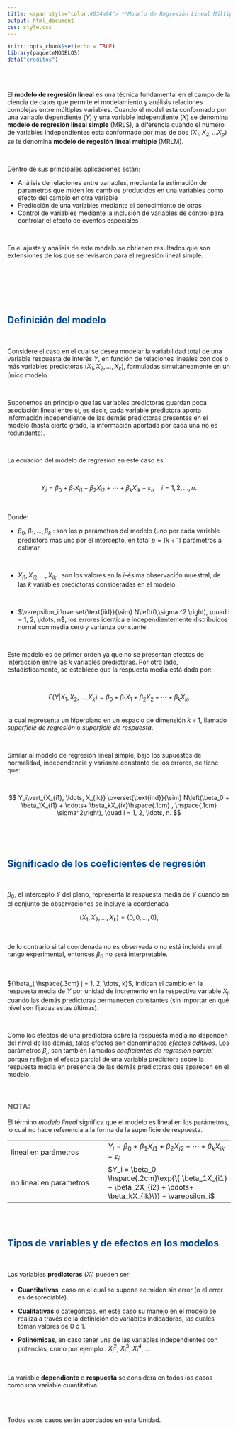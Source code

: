 ```yaml
---
title: <span style="color:#034a94"> **Modelo de Regresión Lineal Múltiple**</span>
output: html_document
css: style.css
---
```


```r
knitr::opts_chunk$set(echo = TRUE)
library(paqueteMODELOS)
data("creditos")

```

</br></br>

El **modelo de regresión lineal** es una técnica fundamental en el campo de la ciencia de datos que permite el modelamiento y análisis relaciones complejas entre múltiples variables. Cuando el model está conformado por una variable dependiente ($Y$) y una variable independiente ($X$) se denomina **modelo de regresión lineal simple** (MRLS), a diferencia cuando el número de variables independientes esta conformado por mas de dos ($X_1, X_2, \dots X_p$) se le denomina **modelo de regesión lineal multiple** (MRLM).

<br/>

Dentro de sus principales aplicaciones están:

* Análisis de relaciones entre variables, mediante la estimación de parametros que miden los cambios producidos en una variables como efecto del cambio en otra variable
* Predicción de una variables mediante el conocimiento de otras
* Control de variables mediante la inclusión de variables de control para controlar el efecto de eventos especiales


</br>

En el ajuste y análisis de este modelo se obtienen resultados que son extensiones de los que se revisaron  para el regresión lineal simple.

</br>

<!-- A continuación se introducen nociones preliminares relacionados con la forma matricial del modelo que permite un manejo más simple de la estructura del modelo del RLM. -->


</br></br></br>

## <span style="color:#034a94">**Definición del modelo** </span>

</br>

Considere el caso en el cual se desea modelar la variabilidad total de una variable respuesta de interés $Y$, en función de relaciones lineales con dos o más variables predictoras ($X_1, X_2, \dots, X_k$), formuladas simultáneamente en un único modelo.

</br>

Suponemos en principio que las variables predictoras guardan poca asociación lineal entre sí, es decir, cada variable predictora aporta información independiente de las demás predictoras presentes en el modelo (hasta cierto grado, la información aportada por cada una no es redundante).

</br>

La ecuación del modelo de regresión en este caso es:

</br>

<div class="content-box-blue">

$$
Y_i = \beta_0 + \beta_1X_{i1} + \beta_2X_{i2} + \cdots+ \beta_kX_{ik} + \varepsilon_i, \quad i = 1, 2, \ldots, n.
$$ 
 </div>
 
</br>

Donde:

* $\beta_0, \beta_1, \ldots, \beta_k$ :  son los $p$ parámetros del modelo (uno por cada variable predictora más uno por el intercepto, en total  $p = (k + 1$) parámetros a estimar.

</br>

* $X_{i1}, X_{i2}, \ldots, X_{ik}$ :  son los valores en la $i$-ésima observación muestral, de las $k$ variables predictoras consideradas en el modelo.

</br>

* $\varepsilon_i \overset{\text{iid}}{\sim} N\left(0,\sigma ^2 \right), \quad i = 1, 2, \ldots, n$, los errores identica e independientemente distribuidos nornal con media cero y varianza constante.



</br>

Este modelo es de primer orden ya que no se presentan efectos de interacción entre las $k$ variables predictoras. Por otro lado, estadísticamente, se establece que la respuesta media está dada por:

</br>


<div class="content-box-blue">

$$
E\left(Y\vert X_1, X_2, \ldots, X_k\right) = \beta_0 + \beta_1X_1 + \beta_2X_2 + \cdots + \beta_kX_k,
$$
</div>

</br>
la cual representa un hiperplano en un espacio de dimensión ${k + 1}$, llamado *superficie de regresión* o *superficie de respuesta*.

 </br>

Similar al modelo de regresión lineal simple, bajo los supuestos de normalidad, independencia y varianza constante de los errores, se tiene que:

</br>

<div class="content-box-blue">
$$
Y_i\vert_{X_{i1}, \ldots, X_{ik}} \overset{\text{ind}}{\sim} N\left(\beta_0 + \beta_1X_{i1} + \cdots+ \beta_kX_{ik}\hspace{.1cm} , \hspace{.1cm} \sigma^2\right), \quad i = 1, 2, \ldots, n.
$$
</div>

</br></br></br>

## <span style="color:#034a94">**Significado de los coeficientes de regresión**</span>

</br>

<div class="content-box-blue">
$\beta_0$, el intercepto $Y$ del plano, representa la respuesta media de $Y$ cuando en el conjunto de observaciones se incluye la coordenada 

$${\left(X_1, X_2, \ldots, X_k\right) = \left(0, 0, \ldots, 0\right)},$$ 
</div>

</br>

de lo contrario si tal coordenada no es observada o no está incluida en el rango experimental, entonces ${\beta_0}$ no será interpretable.

</br>

<div class="content-box-blue">
${\beta_j,\hspace{.3cm} j = 1, 2, \dots, k}$, indican el cambio en la respuesta media de ${Y}$ por unidad de incremento en la respectiva variable ${X_j}$, cuando las demás predictoras permanecen constantes (sin importar en qué nivel son fijadas estas últimas).
</div>

</br>

Como los efectos de una predictora sobre la respuesta media no dependen del nivel de las demás, tales efectos son denominados *efectos aditivos*. Los parámetros ${\beta_j}$, son también llamados *coeficientes de regresión parcial* porque reflejan el efecto parcial de una variable predictora sobre la respuesta media en presencia de las demás predictoras que aparecen en el modelo.


</br>

<div class="content-box-gray">
### <span style="color:#686868">**NOTA:**</span> 

El término *modelo lineal* significa que el modelo es lineal en los parámetros, lo cual no hace referencia a la forma de la superficie de respuesta.

|                         |                                |
|:------------------------|:-------------------------------|
| lineal en parámetros    | $Y_i = \beta_0 + \beta_1X_{i1} + \beta_2X_{i2} + \cdots+ \beta_kX_{ik} + \varepsilon_i$          |
| no lineal en parámetros | $Y_i =  \beta_0 \hspace{.2cm}\exp{\{ \beta_1X_{i1} + \beta_2X_{i2} + \cdots+ \beta_kX_{ik}\}} + \varepsilon_i$   |

</div>

</br></br>

## <span style="color:#034a94">**Tipos de variables y de efectos en los modelos**</span>

</br>

Las variables **predictoras** ($X_{i}$) pueden ser:

* **Cuantitativas**, caso en el cual se supone se miden sin error (o el error es despreciable). 

* **Cualitativas** o categóricas, en este caso su manejo en el modelo se realiza a través de la definición de variables indicadoras, las cuales toman valores de 0 ó 1.

* **Polinómicas**, en caso tener una de las variables independientes con potencias, como por ejemplo : $X_j^{2}$, $X_j^{3}$, $X_j^{4}$, $\dots$

</br>

La variable **dependiente** o **respuesta** se considera en todos los casos como una variable cuantitativa

</br></br>

Todos estos casos serán abordados en esta Unidad.

